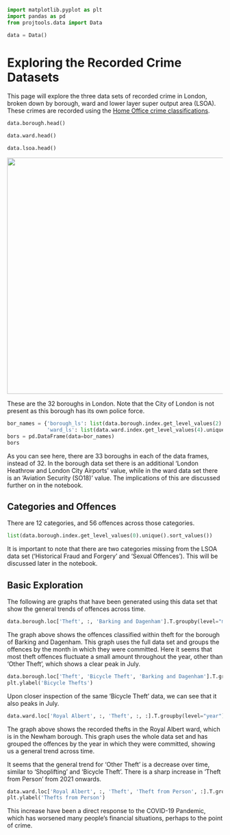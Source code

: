 ```python
import matplotlib.pyplot as plt
import pandas as pd
from projtools.data import Data

data = Data()

```

# Exploring the Recorded Crime Datasets
This page will explore the three data sets of recorded crime in London, broken down by borough, ward and lower layer super output area (LSOA). These crimes are recorded using the [Home Office crime classifications](https://www.met.police.uk/sd/stats-and-data/met/crime-type-definitions/).

```python
data.borough.head()
```

```python
data.ward.head()
```

```python
data.lsoa.head()
```

<img src="../assets/london-borough-map.pjpeg" width=550 height=550>

These are the 32 boroughs in London. Note that the City of London is not present as this borough has its own police force.

```python
bor_names = {'borough_ls': list(data.borough.index.get_level_values(2).unique().sort_values()),
             'ward_ls': list(data.ward.index.get_level_values(4).unique().sort_values())}
bors = pd.DataFrame(data=bor_names)
bors
```

As you can see here, there are 33 boroughs in each of the data frames, instead of 32.
In the borough data set there is an additional 'London Heathrow and London City Airports' value, while in the ward data set there is an 'Aviation Security (SO18)' value. The implications of this are discussed further on in the notebook.


## Categories and Offences
There are 12 categories, and 56 offences across those categories.

```python
list(data.borough.index.get_level_values(0).unique().sort_values())
```

It is important to note that there are two categories missing from the LSOA data set ('Historical Fraud and Forgery' and 'Sexual Offences'). This will be discussed later in the notebook.


## Basic Exploration
The following are graphs that have been generated using this data set that show the general trends of offences across time.

```python
data.borough.loc['Theft', :, 'Barking and Dagenham'].T.groupby(level="month").sum().plot()
```

The graph above shows the offences classified within theft for the borough of Barking and Dagenham. This graph uses the full data set and groups the offences by the month in which they were committed. Here it seems that most theft offences fluctuate a small amount throughout the year, other than 'Other Theft', which shows a clear peak in July.

```python
data.borough.loc['Theft', 'Bicycle Theft', 'Barking and Dagenham'].T.groupby(level="month").sum().plot()
plt.ylabel('Bicycle Thefts')
```

Upon closer inspection of the same 'Bicycle Theft' data, we can see that it also peaks in July.

```python
data.ward.loc['Royal Albert', :, 'Theft', :, :].T.groupby(level="year").sum().plot()
```

The graph above shows the recorded thefts in the Royal Albert ward, which is in the Newham borough. This graph uses the whole data set and has grouped the offences by the year in which they were committed, showing us a general trend across time.

It seems that the general trend for 'Other Theft' is a decrease over time, similar to 'Shoplifting' and 'Bicycle Theft'. There is a sharp increase in 'Theft from Person' from 2021 onwards.

```python
data.ward.loc['Royal Albert', :, 'Theft', 'Theft from Person', :].T.groupby(level="year").sum().plot()
plt.ylabel('Thefts from Person')
```

This increase have been a direct response to the COVID-19 Pandemic, which has worsened many people's financial situations, perhaps to the point of crime.

